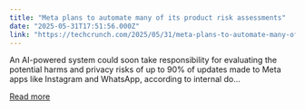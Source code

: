 ```yaml
---
title: "Meta plans to automate many of its product risk assessments"
date: "2025-05-31T17:51:56.000Z"
link: "https://techcrunch.com/2025/05/31/meta-plans-to-automate-many-of-its-product-risk-assessments/"
---
```


An AI-powered system could soon take responsibility for evaluating the potential harms and privacy risks of up to 90% of updates made to Meta apps like Instagram and WhatsApp, according to internal do...

[Read more](https://techcrunch.com/2025/05/31/meta-plans-to-automate-many-of-its-product-risk-assessments/)

